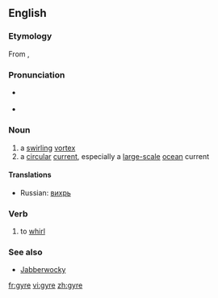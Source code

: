 {{wikipedia}}
==English==

===Etymology===
From {{etyl|la}} {{term|gyrus#Latin|gyrus|lang=la}}, {{etyl|grc}} {{term|sc=polytonic|γύρος||tr=gyros|circle, ring, turning}}

===Pronunciation===
* {{a|UK}} {{IPA|/dʒaɪ.ə/}}
* {{a|US}} {{enPR|jīər}} {{IPA|/dʒaɪ.ɚ/}}

===Noun===
{{en-noun}}

# a [[swirling]] [[vortex]]
# a [[circular]] [[current]], especially a [[large-scale]] [[ocean]] current

====Translations====
{{trans-top|a swirling vortex}}
* Russian: [[вихрь]] {{m}}
{{trans-mid}}
{{trans-bottom}}

{{trans-top|a circular current, especially a large-scale ocean current}}
{{trans-mid}}
{{trans-bottom}}

===Verb===
{{en-verb|gyr|ing}}

# {{intransitive}} to [[whirl]]

===See also===
*[[Jabberwocky]]

[[fr:gyre]]
[[vi:gyre]]
[[zh:gyre]]